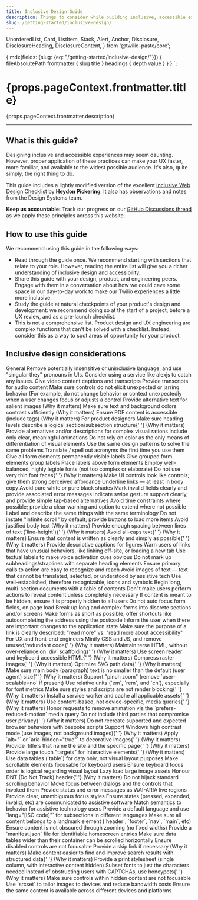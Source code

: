 ```yaml
---
title: Inclusive Design Guide
description: Things to consider while building inclusive, accessible experiences for Twilio users.
slug: /getting-started/inclusive-design/
---
```


  UnorderedList,
  Card,
  ListItem,
  Stack,
  Alert,
  Anchor,
  Disclosure,
  DisclosureHeading,
  DisclosureContent,
} from '@twilio-paste/core';

  {
    mdx(fields: {slug: {eq: "/getting-started/inclusive-design/"}}) {
      fileAbsolutePath
      frontmatter {
        slug
        title
      }
      headings {
        depth
        value
      }
    }
  }
`;

<content>
<h1>{props.pageContext.frontmatter.title}</h1>

<p>{props.pageContext.frontmatter.description}</p>

</content>

---

<contentwrapper>

<PageAside data={props.data.mdx} />

<content>

## What is this guide?

Designing inclusive and accessible experiences may seem daunting. However, proper application of these practices can make your UX faster, more familiar, and available to the widest possible audience. It's also, quite simply, the right thing to do.

This guide includes a lightly modified version of the excellent [Inclusive Web Design Checklist](https://github.com/Heydon/inclusive-design-checklist) by **Heydon Pickering**. It also has observations and notes from the Design Systems team.

**Keep us accountable:** Track our progress on our [GitHub Discussions thread](https://github.com/twilio-labs/paste/discussions/561) as we apply these principles across this website.

## How to use this guide

We recommend using this guide in the following ways:

- Read through the guide once. We recommend starting with sections that relate to your role. However, reading the entire list will give you a richer understanding of inclusive design and accessibility.
- Share this guide with your design, product, and engineering peers. Engage with them in a conversation about how we could cave some space in our day-to-day work to make our Twilio experiences a little more inclusive.
- Study the guide at natural checkpoints of your product's design and development: we recommend doing so at the start of a project, before a UX review, and as a pre-launch checklist.
- This is not a comprehensive list. Product design and UX engineering are complex functions that can't be solved with a checklist. Instead, consider this as a way to spot areas of opportunity for your product.

## Inclusive design considerations

<Stack orientation="vertical" spacing="space50">
  <Disclosure visible variant="contained">
  <DisclosureHeading as="h3" variant="heading30">
    General
  </DisclosureHeading>
  <DisclosureContent>
    <UnorderedList>
      <ListItem>Remove potentially insensitive or uninclusive language, and use "singular they" pronouns in UIs. <Anchor href="http://alexjs.com/">Consider using a service like alexjs to catch any issues.</Anchor></ListItem>
      <ListItem>Give video content captions and transcripts</ListItem>
      <ListItem>Provide transcripts for audio content</ListItem>
      <ListItem>Make sure controls do not elicit unexpected or jarring behavior (For example, do not change behavior or context unexpectedly when a user <Anchor href="https://www.w3.org/TR/UNDERSTANDING-WCAG20/consistent-behavior-receive-focus.html">changes focus</Anchor> or <Anchor href="https://www.w3.org/TR/UNDERSTANDING-WCAG20/consistent-behavior-unpredictable-change.html">adjusts a control</Anchor></ListItem>
      <ListItem>Provide alternative text for salient images <Anchor href="https://www.w3.org/WAI/tutorials/images/decision-tree/">(Why it matters)</Anchor></ListItem>
      <ListItem>Make sure text and background colors contrast sufficiently <Anchor href="https://accessibility.blog.gov.uk/2016/06/17/colour-contrast-why-does-it-matter/">(Why it matters)</Anchor></ListItem>
              <ListItem>Ensure PDF content is accessible (include tags) <Anchor href="https://webaim.org/techniques/acrobat/">(Why it matters)</Anchor></ListItem>
    </UnorderedList>
  </DisclosureContent>
</Disclosure>

<Disclosure variant="contained">
  <DisclosureHeading as="h3" variant="heading30">
    For product designers
  </DisclosureHeading>
  <DisclosureContent>
    <UnorderedList>
      <ListItem>
        Make sure heading levels describe a logical section/subsection structure{' '}
        <Anchor href="https://webaim.org/techniques/semanticstructure/">(Why it matters)</Anchor>
      </ListItem>
      <ListItem>Provide alternatives and/or descriptions for complex visualizations</ListItem>
      <ListItem>Include only clear, meaningful animations</ListItem>
      <ListItem>Do not rely on color as the only means of differentiation of visual elements</ListItem>
      <ListItem>Use the same design patterns to solve the same problems</ListItem>
      <ListItem>Translate / spell out acronyms the first time you use them</ListItem>
      <ListItem>Give all form elements permanently visible labels</ListItem>
      <ListItem>Give grouped form elements group labels</ListItem>
      <ListItem>Place labels above form elements</ListItem>
      <ListItem>Employ well-balanced, highly legible fonts (not too complex or elaborate)</ListItem>
      <ListItem>
        Do not use very thin font faces{' '}
        <Anchor href="http://www.telegraph.co.uk/science/2016/10/23/internet-is-becoming-unreadable-because-of-a-trend-towards-light/">
          (Why it matters)
        </Anchor>
      </ListItem>
      <ListItem>Make UI controls look like controls; give them strong perceived affordance</ListItem>
      <ListItem>Underline links — at least in body copy</ListItem>
      <ListItem>Avoid pure white or pure black shades</ListItem>
      <ListItem>Mark invalid fields clearly and provide associated error messages</ListItem>
      <ListItem>Indicate swipe gesture support clearly, and provide simple tap-based alternatives</ListItem>
      <ListItem>
        Avoid time constraints where possible; provide a clear warning and option to extend where not possible
      </ListItem>
      <ListItem>Label and describe the same things with the same terminology</ListItem>
      <ListItem>Do not instate "infinite scroll" by default; provide buttons to load more items</ListItem>
      <ListItem>
        Avoid justified body text <Anchor href="https://www.w3.org/TR/WCAG20-TECHS/F88.html">(Why it matters)</Anchor>
      </ListItem>
      <ListItem>
        Provide enough spacing between lines of text (`line-height`){' '}
        <Anchor href="https://www.w3.org/TR/WCAG20-TECHS/C21.html">(Why it matters)</Anchor>
      </ListItem>
      <ListItem>
        Avoid all-caps text{' '}
        <Anchor href="https://github.com/humanmade/hm-pattern-library/issues/75">(Why it matters)</Anchor>
      </ListItem>
      <ListItem>
        Ensure that content is written as clearly and simply as possible{' '}
        <Anchor href="https://www.w3.org/TR/UNDERSTANDING-WCAG20/meaning-supplements.html">(Why it matters)</Anchor>
      </ListItem>
      <ListItem>Provide descriptive captions for figures</ListItem>
      <ListItem>Warn users of links that have unusual behaviors, like linking off-site, or loading a new tab</ListItem>
      <ListItem>Use textual labels to make voice activation cues obvious</ListItem>
      <ListItem>Do not mark up subheadings/straplines with separate heading elements</ListItem>
      <ListItem>Ensure primary calls to action are easy to recognize and reach</ListItem>
      <ListItem>
        Avoid images of text — text that cannot be translated, selected, or understood by assistive tech
      </ListItem>
      <ListItem>Use well-established, therefore recognizable, icons and symbols</ListItem>
      <ListItem>Begin long, multi-section documents with a table of contents</ListItem>
      <ListItem>Don"t make users perform actions to reveal content unless completely necessary</ListItem>
      <ListItem>If content is meant to be hidden, ensure it is properly hidden to all users</ListItem>
      <ListItem>Do not auto focus form fields, on page load</ListItem>
      <ListItem>Break up long and complex forms into discrete sections and/or screens</ListItem>
      <ListItem>
        Make forms as short as possible; offer shortcuts like autocompleting the address using the postcode
      </ListItem>
      <ListItem>Inform the user when there are important changes to the application state</ListItem>
      <ListItem>
        Make sure the purpose of a link is clearly described: "read more" vs. "read more about accessibility"
      </ListItem>
    </UnorderedList>
  </DisclosureContent>
</Disclosure>

<Disclosure variant="contained">
  <DisclosureHeading as="h3" variant="heading30">
    For UX and front-end engineers
  </DisclosureHeading>
  <DisclosureContent>
    <UnorderedList>
      <ListItem>
        Minify CSS and JS, and remove unused/redundant code{' '}
        <Anchor href="https://developers.google.com/speed/docs/insights/MinifyResources">(Why it matters)</Anchor>
      </ListItem>
      <ListItem>
        Maintain terse HTML, without over-reliance on `div` scaffolding{' '}
        <Anchor href="http://designingforperformance.com/optimizing-markup-and-styles/#divitis">
          (Why it matters)
        </Anchor>
      </ListItem>
      <ListItem>
        Use screen reader and keyboard accessible HTML{' '}
        <Anchor href="https://developer.mozilla.org/en-US/docs/Learn/Accessibility/HTML">(Why it matters)</Anchor>
      </ListItem>
      <ListItem>
        Compress raster images{' '}
        <Anchor href="https://www.html5rocks.com/en/tutorials/speed/img-compression/">(Why it matters)</Anchor>
      </ListItem>
      <ListItem>
        Optimize SVG path data{' '}
        <Anchor href="https://web-design-weekly.com/2014/10/22/optimizing-svg-web/">(Why it matters)</Anchor>
      </ListItem>
      <ListItem>
        Make sure main body (paragraph) text is no smaller than the default (user agent) size{' '}
        <Anchor href="https://www.smashingmagazine.com/2011/10/16-pixels-body-copy-anything-less-costly-mistake/">
          (Why it matters)
        </Anchor>
      </ListItem>
      <ListItem>Support "pinch zoom" (remove `user-scalable=no` if present)</ListItem>
      <ListItem>Use relative units (`em`, `rem`, and `ch`), especially for font metrics</ListItem>
      <ListItem>
        Make sure styles and scripts are not render blocking{' '}
        <Anchor href="https://csabapalfi.github.io/eliminate-render-blocking/">(Why it matters)</Anchor>
      </ListItem>
      <ListItem>
        Install a service worker and cache all applicable assets{' '}
        <Anchor href="https://css-tricks.com/serviceworker-for-offline/">(Why it matters)</Anchor>
      </ListItem>
      <ListItem>
        Use content-based, not device-specific, media queries{' '}
        <Anchor href="http://bradfrost.com/blog/post/7-habits-of-highly-effective-media-queries/#content">
          (Why it matters)
        </Anchor>
      </ListItem>
      <ListItem>Honor requests to remove animation via the `prefers-reduced-motion` media query</ListItem>
      <ListItem>
        Do not include third parties that compromise user privacy{' '}
        <Anchor href="https://css-tricks.com/potential-dangers-of-third-party-javascript/">(Why it matters)</Anchor>
      </ListItem>
      <ListItem>Do not recreate supported and expected browser behaviors with bespoke scripts</ListItem>
      <ListItem>
        Support Windows high contrast mode (use images, not background images){' '}
        <Anchor href="http://adrianroselli.com/2012/08/css-background-images-high-contrast-mode.html">
          (Why it matters)
        </Anchor>
      </ListItem>
      <ListItem>
        Apply `alt="` or `aria-hidden="true"` to decorative images{' '}
        <Anchor href="https://www.w3.org/WAI/tutorials/images/decorative/">(Why it matters)</Anchor>
      </ListItem>
      <ListItem>
        Provide `title`s that name the site and the specific page{' '}
        <Anchor href="https://www.w3.org/TR/WCAG20-TECHS/G88.html">(Why it matters)</Anchor>
      </ListItem>
      <ListItem>
        Provide large touch "targets" for interactive elements{' '}
        <Anchor href="http://www.bbc.co.uk/guidelines/futuremedia/accessibility/mobile/design/touch-target-size">
          (Why it matters)
        </Anchor>
      </ListItem>
      <ListItem>Use data tables (`table`) for data only, not visual layout purposes</ListItem>
      <ListItem>Make scrollable elements focusable for keyboard users</ListItem>
      <ListItem>Ensure keyboard focus order is logical regarding visual layout</ListItem>
      <ListItem>Lazy load large image assets</ListItem>
      <ListItem>
        Honour DNT (Do Not Track) header{' '}
        <Anchor href="https://developer.mozilla.org/en-US/docs/Web/HTTP/Headers/DNT">(Why it matters)</Anchor>
      </ListItem>
      <ListItem>Do not hijack standard scrolling behavior</ListItem>
      <ListItem>Move focus between dialogs and the controls that invoked them</ListItem>
      <ListItem>Provide status and error messages as WAI-ARIA live regions</ListItem>
      <ListItem>Provide clear, unambiguous focus styles</ListItem>
      <ListItem>Ensure states (pressed, expanded, invalid, etc) are communicated to assistive software</ListItem>
      <ListItem>Match semantics to behavior for assistive technology users</ListItem>
      <ListItem>Provide a default language and use `lang="[ISO code]"` for subsections in different languages</ListItem>
      <ListItem>Make sure all content belongs to a landmark element (`header`, `footer`, `nav`, `main`, etc)</ListItem>
      <ListItem>Ensure content is not obscured through zooming (no fixed widths)</ListItem>
      <ListItem>Provide a `manifest.json` file for identifiable homescreen entries</ListItem>
      <ListItem>Make sure data tables wider than their container can be scrolled horizontally</ListItem>
      <ListItem>Ensure disabled controls are not focusable</ListItem>
      <ListItem>
        Provide a skip link if necessary <Anchor href="https://webaim.org/techniques/skipnav/">(Why it matters)</Anchor>
      </ListItem>
      <ListItem>
        Make content easier to find and improve search results with structured data{' '}
        <Anchor href="https://developers.google.com/search/docs/guides/prototype">(Why it matters)</Anchor>
      </ListItem>
      <ListItem>Provide a print stylesheet (single column, with interactive content hidden)</ListItem>
      <ListItem>Subset fonts to just the characters needed</ListItem>
      <ListItem>
        Instead of obstructing users with CAPTCHAs, use honeypots{' '}
        <Anchor href="<https://en.wikipedia.org/wiki/Honeypot_(computing)>">(Why it matters)</Anchor>
      </ListItem>
      <ListItem>Make sure controls within hidden content are not focusable</ListItem>
      <ListItem>Use `srcset` to tailor images to devices and reduce bandwidth costs</ListItem>
      <ListItem>Ensure the same content is available across different devices and platforms</ListItem>
    </UnorderedList>
  </DisclosureContent>
</Disclosure>

</Stack>

</content>
</contentwrapper>
